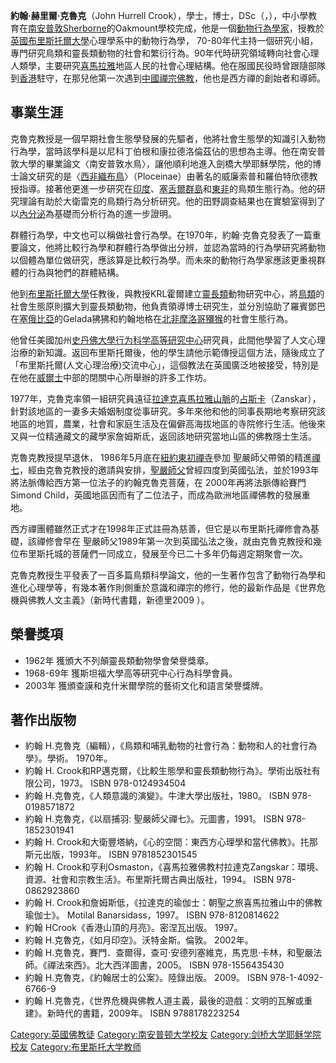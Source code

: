 {{notability unreferenced|time=2011-07-19T16:13:27+00:00}}
{{unreferenced|time=2011-07-19T16:11:22+00:00}}

'''約翰·赫里爾·克魯克'''（John Hurrell Crook），學士，博士，DSc（{{lang|en|John Crook}}，{{bd|1930年|11月27日|2011年|7月15日|catIdx=Crook, John}}），中小學教育在[[南安普敦|南安普敦]]Sherborne的Oakmount學校完成，他是一個[[動物行為學家|動物行為學家]]，授教於[[英國|英國]][[布里斯托爾大學|布里斯托爾大學]]心理學系中的動物行為學， 70-80年代主持一個研究小組，專門研究鳥類和靈長類動物的社會和繁衍行為。90年代時研究領域轉向社會心理人類學，主要研究[[喜馬拉雅|喜馬拉雅]]地區人民的社會心理結構。他在服國民役時曾跟隨部隊到[[香港|香港]]駐守，在那兒他第一次遇到[[中國|中國]][[禪宗|禪宗]][[佛教|佛教]]，他也是西方禪的創始者和導師。

== 事業生涯 ==

克魯克教授是一個早期社會生態學發展的先驅者，他將社會生態學的知識引入動物行為學，當時該學科是以尼科丁伯根和康拉德洛倫茲佔的思想為主導。他在南安普敦大學的畢業論文〈南安普敦水鳥〉，讓他順利地進入劍橋大學耶穌學院，他的博士論文研究的是〈[[西非織布鳥|西非織布鳥]]〉（Ploceinae）由著名的威廉索普和羅伯特欣德教授指導。接著他更進一步研究在[[印度|印度]]、[[塞舌爾群島|塞舌爾群島]]和[[東非|東非]]的鳥類生態行為。他的研究理論有助於大衛雷克的鳥類行為分析研究。他的田野調查結果也在實驗室得到了以[[內分泌|內分泌]]為基礎而分析行為的進一步證明。

群體行為學，中文也可以稱做社會行為學。在1970年，約翰·克魯克發表了一篇重要論文，他將比較行為學和群體行為學做出分辨，並認為當時的行為學研究將動物以個體為單位做研究，應該算是比較行為學。而未來的動物行為學家應該更重視群體的行為與牠們的群體結構。

他到[[布里斯托爾大學|布里斯托爾大學]]任教後，與教授KRL霍爾建立[[靈長類|靈長類]]動物研究中心，將[[鳥類|鳥類]]的社會生態原則擴大到靈長類動物，他負責領導博士研究生，並分別協助了羅賓鄧巴在[[塞俄比亞|塞俄比亞]]的Gelada狒狒和約翰地格在[[北非|北非]][[摩洛哥獼猴|摩洛哥獼猴]]的社會生態行為。

他曾任美國加州[[史丹佛大學|史丹佛大學]][[行为科学高等研究中心|行为科学高等研究中心]]研究員，此間他學習了人文心理治療的新知識。返回布里斯托爾後，他的學生請他示範傳授這個方法，隨後成立了「布里斯托爾(人文心理治療)交流中心」，這個教法在英國廣泛地被接受，特別是在他在[[威爾士|威爾士]]中部的閉關中心所舉辦的許多工作坊。

1977年，克魯克率領一組研究員遠征[[拉達克|拉達克]][[喜馬拉雅山脈|喜馬拉雅山脈]]的[[占斯卡|占斯卡]]（Zanskar），針對該地區的一妻多夫婚姻制度從事研究。多年來他和他的同事長期地考察研究該地區的地質，農業，社會和家庭生活及在偏僻高海拔地區的寺院修行生活。他後來又與一位精通藏文的藏學家詹姆斯氐，返回該地研究當地山區的佛教隱士生活。

克魯克教授提早退休， 1986年5月底在[[紐約|紐約]][[東初禪寺|東初禪寺]]參加  聖嚴師父帶領的精進[[禪七|禪七]]，經由克魯克教授的邀請與安排，[[聖嚴師父|聖嚴師父]]曾經四度到英國弘法，並於1993年將法脈傳給西方第一位法子的約翰克魯克菩薩，在 2000年再將法脈傳給賽門Simond Child，英國地區因而有了二位法子，而成為歐洲地區禪佛教的發展重地。

西方禪團體雖然正式才在1998年正式註冊為慈善，但它是以布里斯托禪修會為基礎，該禪修會早在 聖嚴師父1989年第一次到英國弘法之後，就由克魯克教授和幾位布里斯托城的菩薩們一同成立，發展至今已二十多年仍每週定期聚會一次。

克魯克教授生平發表了一百多篇鳥類科學論文，他的一生著作包含了動物行為學和進化心理學等，有幾本著作則側重於意識和禪宗的修行，他的最新作品是《世界危機與佛教人文主義》（新時代書籍，新德里2009 ）。

== 榮譽獎項 ==
* 1962年 獲頒大不列顛靈長類動物學會榮譽獎章。
* 1968-69年 獲斯坦福大學高等研究中心行為科學會員。
* 2003年 獲頒查謨和克什米爾學院的藝術文化和語言榮譽獎牌。

== 著作出版物 ==
* 約翰 H.克魯克（編輯），《鳥類和哺乳動物的社會行為：動物和人的社會行為學》。學術。 1970年。
* 約翰 H. Crook和RP邁克爾，《比較生態學和靈長類動物行為》。學術出版社有限公司，1973。 ISBN 978-0124934504
* 約翰 H.克魯克，《人類意識的演變》。牛津大學出版社，1980。 ISBN 978-0198571872
* 約翰 H.克魯克，《以扇捕羽: 聖嚴師父禪七》。元圖書，1991。 ISBN 978-1852301941
* 約翰 H. Crook和大衛豐塔納，《心的空間：東西方心理學和當代佛教》。扥那斯元出版，1993年。 ISBN 9781852301545
* 約翰 H. Crook和亨利Osmaston，《喜馬拉雅佛教村拉達克Zangskar：環境、資源、社會和宗教生活》。布里斯托爾古典出版社，1994。 ISBN 978-0862923860
* 約翰 H. Crook和詹姆斯低，《拉達克的瑜伽士：朝聖之旅喜馬拉雅山中的佛教瑜伽士》。 Motilal Banarsidass，1997。 ISBN 978-8120814622
* 約翰 HCrook《香港山頂的月亮》。密涅瓦出版。 1997。
* 約翰 H.克魯克，《如月印空》。沃特金斯。倫敦。 2002年。
* 約翰 H.克魯克，賽門．查爾得，查可‧安德列塞維克，馬克思‧卡林，和聖嚴法師。《禪法來西》。北大西洋圖書，2005。 ISBN 978-1556435430
* 約翰 H.克魯克，《約翰居士的公案》。陸錄出版。 2009。 ISBN 978-1-4092-6766-9
* 約翰 H.克魯克，《世界危機與佛教人道主義，最後的遊戲：文明的瓦解或重建》。新時代的書籍，2009年。 ISBN 9788178223254

{{Ethology}}

{{Authority control}}
{{DEFAULTSORT:Crook, John}}
[[Category:英國佛教徒|Category:英國佛教徒]]
[[Category:南安普顿大学校友|Category:南安普顿大学校友]]
[[Category:剑桥大学耶稣学院校友|Category:剑桥大学耶稣学院校友]]
[[Category:布里斯托大学教师|Category:布里斯托大学教师]]